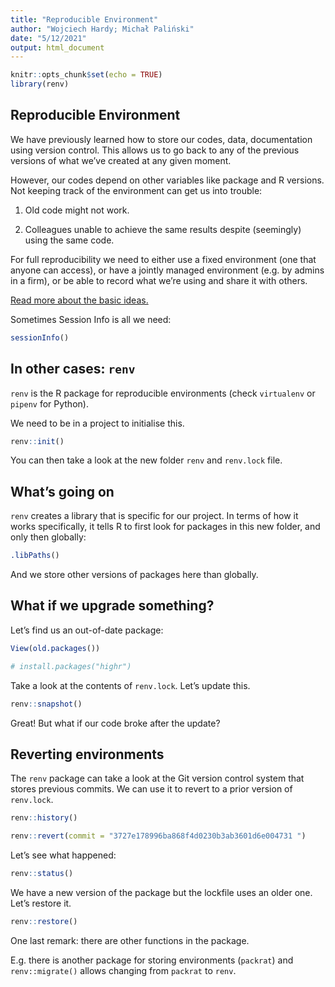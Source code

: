 ```yaml
---
title: "Reproducible Environment"
author: "Wojciech Hardy; Michał Paliński"
date: "5/12/2021"
output: html_document
---
```


```r
knitr::opts_chunk$set(echo = TRUE)
library(renv)
```

## Reproducible Environment

We have previously learned how to store our codes, data, documentation using version control. This allows us to go back to any of the previous versions of what we've created at any given moment.

However, our codes depend on other variables like package and R versions. Not keeping track of the environment can get us into trouble:

1) Old code might not work.

2) Colleagues unable to achieve the same results despite (seemingly) using the same code.

For full reproducibility we need to either use a fixed environment (one that anyone can access), or have a jointly managed environment (e.g. by admins in a firm), or be able to record what we're using and share it with others.

[Read more about the basic ideas.](https://environments.rstudio.com/)

Sometimes Session Info is all we need:

```r
sessionInfo()
```

## In other cases: `renv`

`renv` is the R package for reproducible environments (check `virtualenv` or `pipenv` for Python). 

We need to be in a project to initialise this.

```r
renv::init()
```

You can then take a look at the new folder `renv` and `renv.lock` file.

## What's going on

`renv` creates a library that is specific for our project. In terms of how it works specifically, it tells R to first look for packages in this new folder, and only then globally:

```r
.libPaths()
```
And we store other versions of packages here than globally.

## What if we upgrade something?

Let's find us an out-of-date package:

```r
View(old.packages())
```

```r
# install.packages("highr")
```
Take a look at the contents of `renv.lock`. Let's update this.

```r
renv::snapshot()
```
Great! But what if our code broke after the update? 

## Reverting environments

The `renv` package can take a look at the Git version control system that stores previous commits. We can use it to revert to a prior version of `renv.lock`.

```r
renv::history()
```

```r
renv::revert(commit = "3727e178996ba868f4d0230b3ab3601d6e004731	")
```
Let's see what happened:

```r
renv::status()
```
We have a new version of the package but the lockfile uses an older one. Let's restore it.

```r
renv::restore()
```
One last remark: there are other functions in the package. 

E.g. there is another package for storing environments (`packrat`) and `renv::migrate()` allows changing from `packrat` to `renv`.


